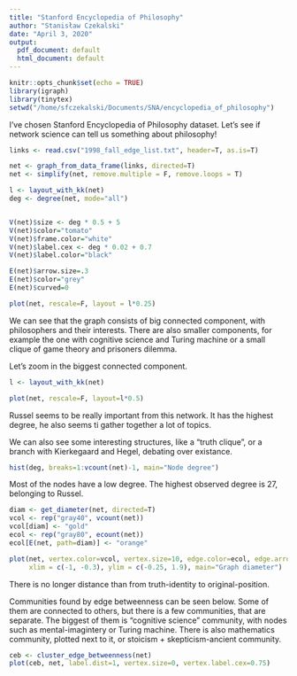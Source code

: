 ```yaml
---
title: "Stanford Encyclopedia of Philosophy"
author: "Stanisław Czekalski"
date: "April 3, 2020"
output:
  pdf_document: default
  html_document: default
---
```


```r
knitr::opts_chunk$set(echo = TRUE)
library(igraph)
library(tinytex)
setwd("/home/sfczekalski/Documents/SNA/encyclopedia_of_philosophy")
```

I've chosen Stanford Encyclopedia of Philosophy dataset. Let's see if network science can tell us something about philosophy!

```r
links <- read.csv("1998_fall_edge_list.txt", header=T, as.is=T)

net <- graph_from_data_frame(links, directed=T) 
net <- simplify(net, remove.multiple = F, remove.loops = T) 
```

```r
l <- layout_with_kk(net)
deg <- degree(net, mode="all")


V(net)$size <- deg * 0.5 + 5
V(net)$color="tomato"
V(net)$frame.color="white"
V(net)$label.cex <- deg * 0.02 + 0.7
V(net)$label.color="black"

E(net)$arrow.size=.3
E(net)$color="grey"
E(net)$curved=0

plot(net, rescale=F, layout = l*0.25)
```

We can see that the graph consists of big connected component, with philosophers and their interests. There are also smaller components, for example the one with cognitive science and Turing machine or a small clique of game theory and prisoners dilemma.

Let's zoom in the biggest connected component.

```r
l <- layout_with_kk(net)

plot(net, rescale=F, layout=l*0.5)

```

Russel seems to be really important from this network. It has the highest degree, he also seems ti gather together a lot of topics. 

We can also see some interesting structures, like a "truth clique", or a branch with Kierkegaard and Hegel, debating over existance.

```r
hist(deg, breaks=1:vcount(net)-1, main="Node degree")
```

Most of the nodes have a low degree. The highest observed degree is 27, belonging to Russel.

```r
diam <- get_diameter(net, directed=T)
vcol <- rep("gray40", vcount(net))
vcol[diam] <- "gold"
ecol <- rep("gray80", ecount(net))
ecol[E(net, path=diam)] <- "orange" 

plot(net, vertex.color=vcol, vertex.size=10, edge.color=ecol, edge.arrow.mode=0, rescale=F, layout=l*0.5,
     xlim = c(-1, -0.3), ylim = c(-0.25, 1.9), main="Graph diameter")
```


There is no longer distance than from truth-identity to original-position.

Communities found by edge betweenness can be seen below. Some of them are connected to others, but there is a few communities, that are separate. The biggest of them is "cognitive science" community, with nodes such as mental-imagintery or Turing machine. There is also mathematics community, plotted next to it, or stoicism + skepticism-ancient community.

```r
ceb <- cluster_edge_betweenness(net) 
plot(ceb, net, label.dist=1, vertex.size=0, vertex.label.cex=0.75) 
```